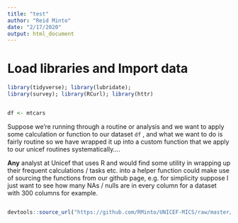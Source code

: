 ```yaml
---
title: "test"
author: "Reid Minto"
date: "2/17/2020"
output: html_document
---
```


# Load libraries and Import data 

```r

library(tidyverse); library(lubridate);
library(survey); library(RCurl); library(httr)


df <- mtcars

```


Suppose we're running through a routine or analysis and we want to apply some calculation or function to our dataset `df` , and what we want to do is fairly routine so we have wrapped it up into a custom function that we apply to our unicef routines systematically....

__Any__ analyst at Unicef that uses R and would find some utility in wrapping up their frequent calculations / tasks etc. into a helper function could make use of sourcing the functions from our github page, e.g. for simplicity suppose I just want to see how many NAs / nulls are in every column for a dataset with 300 columns for example. 



```r


```

```r

devtools::source_url("https://github.com/RMinto/UNICEF-MICS/raw/master/R/fake_helper_fun_example.R")

```

